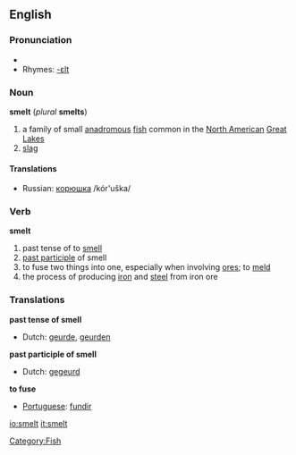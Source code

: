 ==English==
=== Pronunciation ===
*{{IPA|/'smεlt/}}
*Rhymes: [[Rhymes:English:-ɛlt|-ɛlt]]

=== Noun ===
'''smelt''' (''plural'' '''smelts''')
#a family of small [[anadromous]] [[fish]] common in the [[North America]]n [[Great Lakes]]
#[[slag]]
====Translations====
*Russian: [[корюшка]] /kór'uška/ {{f}}

=== Verb ===
'''smelt'''
#past tense of to [[smell]]
#[[past participle]] of smell
#to fuse two things into one, especially when involving [[ore]]s; to [[meld]]
#the process of producing [[iron]] and [[steel]] from iron ore

=== Translations ===
'''past tense of smell'''
{{top}}
*Dutch: [[geurde]], [[geurden]]
{{mid}}
{{bottom}}

'''past participle of smell'''
{{top}}
*Dutch: [[gegeurd]]
{{mid}}
{{bottom}}

'''to fuse'''
{{top}}
*[[Portuguese]]: [[fundir]]
{{mid}}
{{bottom}}

[[Category:Fish]]
[[io:smelt]]
[[it:smelt]]